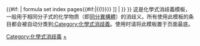 {{dmbox
| type  = disambig
| imageright = [[File:Prismane V.2.svg|40px]]
| text  = 这个'''[[Wikipedia:消歧义|消歧义页]]'''列出了具有相同分子式的化学物（即[[同分異構|同分異構體]]）条目。<br />如果您是通过某条目的[[Special:Whatlinkshere/{{NAMESPACE}}:{{PAGENAME}}|内部链接]]转到本页，希望您能协助更正该处的内部链接，将它直接指向正确的条目。
}}{{#if: {{{1|}}}
| {{DISPLAYTITLE:{{{1|}}}}}{{main other
| [[Category:{{#if:{{{prefix|}}}|{{{prefix}}} molecular|Molecular}} formula set index pages{{#if:{{{heading|}}}|{{!}}{{{heading}}}}} ]]
| <!-- Don't categorise when not in main (article) space. -->
}}
}}
<includeonly>[[Category:化學式消歧義]]</includeonly>
<noinclude>这是化學式消歧義模板，一般用于相同分子式的化学物质（即[[同分異構|同分異構體]]）的消歧义。所有使用此模板的条目都会被自动分类到[[:Category:化學式消歧義]]。使用时请将此模板置于页面最底。

[[Category:消歧義模板|{{PAGENAME}}]]
[[Category:化學式消歧義|+]]
[[Category:化学模板|{{PAGENAME}}]]
</noinclude>